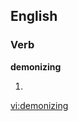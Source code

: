
==English==

===Verb===
'''demonizing'''

# {{present participle of|[[demonize]]}}

[[vi:demonizing]]